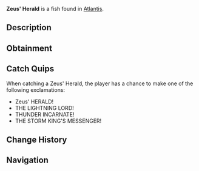 {{FishInfobox
|image          = Zeus' Herald.png
|rarity         = Mythical
|sea            = First Sea
|location       = [[Atlantis]]
|sublocation    = 
|sources        = Fishing Rod
|radar_location = 
|xp             = 2000
|weather        = Rain
|time           = Night
|season         = 
|bait           = 
|base_weight    = 300
|base_value     = 5000
|weight_range   = 150
|base_chance    = 0.02
|base_resil     = 15
}}
'''Zeus' Herald''' is a {{Rarity|Mythical}} fish found in [[Atlantis]].

== Description ==
{{Description|A legendary fish said to be Zeus' messenger, its body pure lightning given form. Its presence heralds the greatest of storms.|Bestiary Entry}}

== Obtainment ==
{{Description|Appears only during the most powerful thunderstorms in zeus pool.|Bestiary Hint}}
{{Fish Availability|
Atlantis/Zeus's Rod Room
|top_rods      = 
Leviathan's Fang Rod\82054.07\328333.13;
Free Spirit Rod\68666.92\338014.55;
Trident Rod\63797.42\314044.33;
Great Rod of Oscar\59522.74\175144.64;
Ethereal Prism Rod\56868.36\185854.33;
Resourceful Rod\43401.85\151649.57;
Destiny Rod\45155.57\160957.97;
Azure Of Lagoon\54697.84\249758.96;
No-Life Rod\55570.35\233739.2;
Abyssal Specter Rod\43696.63\187580.54;
Blazebringer Rod\47569.91\185362.01;
Zeus Rod\44767.84\174677.61;
Astralhook Rod\56753.5\185532.91;
Seraphic Rod\55177.09\191499.69;
Challenger's Rod\52162.98\193602.68;
Rod Of The Forgotten Fang\51490.8\187208.71;
Rod Of The Depths\46144.75\169791.81;
Rod Of The Exalted One\45298.16\162901.9;
Verdant Shear Rod\43981.23\174051.16;
Depthseeker Rod\40353.68\162967.85;
Avalanche Rod\36223.34\146363.64;
Volcanic Rod\34879.97\137903.38;
Steady Rod\11449.6\56654.85
|recommended   = Trident Rod
}}

== Catch Quips ==
When catching a Zeus' Herald, the player has a chance to make one of the following exclamations:
* Zeus' HERALD!
* THE LIGHTNING LORD!
* THUNDER INCARNATE!
* THE STORM KING'S MESSENGER!

== Change History ==
{{Change History|{{subst:Current Version}}}}

== Navigation ==
{{Fish Navbox|Atlantis}}